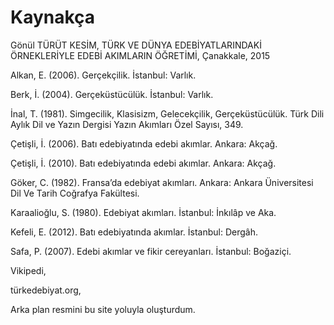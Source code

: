 
# Kaynakça

Gönül TÜRÜT KESİM, TÜRK VE DÜNYA EDEBİYATLARINDAKİ ÖRNEKLERİYLE EDEBİ AKIMLARIN ÖĞRETİMİ, Çanakkale, 2015

Alkan, E. (2006). Gerçekçilik. İstanbul: Varlık.

Berk, İ. (2004). Gerçeküstücülük. İstanbul: Varlık.

İnal, T. (1981). Simgecilik, Klasisizm, Gelecekçilik, Gerçeküstücülük. Türk Dili Aylık Dil ve Yazın Dergisi Yazın Akımları Özel Sayısı, 349.

Çetişli, İ. (2006). Batı edebiyatında edebi akımlar. Ankara: Akçağ.

Çetişli, İ. (2010). Batı edebiyatında edebi akımlar. Ankara: Akçağ.

Göker, C. (1982). Fransa’da edebiyat akımları. Ankara: Ankara Üniversitesi Dil Ve Tarih Coğrafya Fakültesi.

Karaalioğlu, S. (1980). Edebiyat akımları. İstanbul: İnkılâp ve Aka.

Kefeli, E. (2012). Batı edebiyatında akımlar. İstanbul: Dergâh.

Safa, P. (2007). Edebi akımlar ve fikir cereyanları. İstanbul: Boğaziçi.

Vikipedi, <TargetBlank href="https://tr.wikipedia.org/"/>

türkedebiyat.org, <TargetBlank href="https://www.turkedebiyati.org/Dersnotlari/edebi_akimlar.html"/>

Arka plan resmini bu site yoluyla oluşturdum. <TargetBlank text="SVGBackgrounds.com" href="https://www.svgbackgrounds.com/"/>
